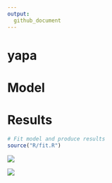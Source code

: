 ```yaml
---
output:
  github_document
---
```


# yapa


# Model 

# Results

```r
# Fit model and produce results
source("R/fit.R")
```

<p align="center">

<img src="results/state_distributions.png">

<img src="results/ec_distributions.png">


</p>

